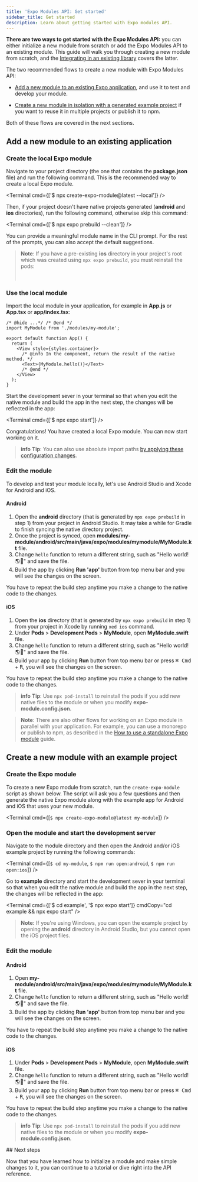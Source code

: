 ```yaml
---
title: 'Expo Modules API: Get started'
sidebar_title: Get started
description: Learn about getting started with Expo modules API.
---
```




**There are two ways to get started with the Expo Modules API:** you can either initialize a new module from scratch or add the Expo Modules API to an existing module. This guide will walk you through creating a new module from scratch, and the [Integrating in an existing library](/modules/existing-library) covers the latter.

The two recommended flows to create a new module with Expo Modules API:

- [Add a new module to an existing Expo application](#adding-a-new-module-to-an-existing-application), and use it to test and develop your module.

- [Create a new module in isolation with a generated example project](#creating-a-new-module-with-an-example-project) if you want to reuse it in multiple projects or publish it to npm.

Both of these flows are covered in the next sections.

## Add a new module to an existing application

<Step label="1">

### Create the local Expo module

Navigate to your project directory (the one that contains the **package.json** file) and run the following command. This is the recommended way to create a local Expo module.

<Terminal cmd={['$ npx create-expo-module@latest --local']} />

Then, if your project doesn't have native projects generated (**android** and **ios** directories), run the following command, otherwise skip this command:

<Terminal cmd={['$ npx expo prebuild --clean']} />

You can provide a meaningful module name in the CLI prompt. For the rest of the prompts, you can also accept the default suggestions.

> **Note**: If you have a pre-existing **ios** directory in your project's root which was created using `npx expo prebuild`, you must reinstall the pods:
>
> <br />
> <Terminal cmd={['$ npx pod-install']} />

</Step>

<Step label="2">

### Use the local module

Import the local module in your application, for example in **App.js** or **App.tsx** or **app/index.tsx**:

```tsx App.tsx
/* @hide ...*/ /* @end */
import MyModule from './modules/my-module';

export default function App() {
  return (
    <View style={styles.container}>
      /* @info In the component, return the result of the native method. */
      <Text>{MyModule.hello()}</Text>
      /* @end */
    </View>
  );
}
```

Start the development sever in your terminal so that when you edit the native module and build the app in the next step, the changes will be reflected in the app:

<Terminal cmd={['$ npx expo start']} />

Congratulations! You have created a local Expo module. You can now start working on it.

> **info** **Tip**: You can also use absolute import paths [by applying these configuration changes](https://expo.fyi/absolute-path-expo-modules.md).

</Step>

<Step label="3">

### Edit the module

To develop and test your module locally, let's use Android Studio and Xcode for Android and iOS.

#### Android

1. Open the **android** directory (that is generated by `npx expo prebuild` in step 1) from your project in Android Studio. It may take a while for Gradle to finish syncing the native directory project.
2. Once the project is synced, open **modules/my-module/android/src/main/java/expo/modules/mymodule/MyModule.kt** file.
3. Change `hello` function to return a different string, such as "Hello world! 🌎🤖" and save the file.
4. Build the app by clicking **Run 'app'** button from top menu bar and you will see the changes on the screen.

You have to repeat the build step anytime you make a change to the native code to the changes.

#### iOS

1. Open the **ios** directory (that is generated by `npx expo prebuild` in step 1) from your project in Xcode by running `xed ios` command.
2. Under **Pods** > **Development Pods** > **MyModule**, open **MyModule.swift** file.
3. Change `hello` function to return a different string, such as "Hello world! 🌎🍎" and save the file.
4. Build your app by clicking **Run** button from top menu bar or press <kbd>⌘ Cmd</kbd> + <kbd>R</kbd>, you will see the changes on the screen.

You have to repeat the build step anytime you make a change to the native code to the changes.

> **info** **Tip**: Use `npx pod-install` to reinstall the pods if you add new native files to the module or when you modify **expo-module.config.json**.

</Step>

> **Note**: There are also other flows for working on an Expo module in parallel with your application. For example, you can use a monorepo or publish to npm, as described in the [How to use a standalone Expo module](/modules/use-standalone-expo-module-in-your-project) guide.

## Create a new module with an example project

<Step label="1">

### Create the Expo module

To create a new Expo module from scratch, run the `create-expo-module` script as shown below.
The script will ask you a few questions and then generate the native Expo module along with the example app for Android and iOS that uses your new module.

<Terminal cmd={[`$ npx create-expo-module@latest my-module`]} />

</Step>

<Step label="2">

### Open the module and start the development server

Navigate to the module directory and then open the Android and/or iOS example project by running the following commands:

<Terminal cmd={[`$ cd my-module`, `$ npm run open:android`, `$ npm run open:ios`]} />

Go to **example** directory and start the development sever in your terminal so that when you edit the native module and build the app in the next step, the changes will be reflected in the app:

<Terminal cmd={['$ cd example', '$ npx expo start']} cmdCopy="cd example && npx expo start" />

> **Note:** If you're using Windows, you can open the example project by opening the **android** directory in Android Studio, but you cannot open the iOS project files.

</Step>

<Step label="3">

### Edit the module

#### Android

1. Open **my-module/android/src/main/java/expo/modules/mymodule/MyModule.kt** file.
2. Change `hello` function to return a different string, such as "Hello world! 🌎🤖" and save the file.
3. Build the app by clicking **Run 'app'** button from top menu bar and you will see the changes on the screen.

You have to repeat the build step anytime you make a change to the native code to the changes.

#### iOS

1. Under **Pods** > **Development Pods** > **MyModule**, open **MyModule.swift** file.
2. Change `hello` function to return a different string, such as "Hello world! 🌎🍎" and save the file.
3. Build your app by clicking **Run** button from top menu bar or press <kbd>⌘ Cmd</kbd> + <kbd>R</kbd>, you will see the changes on the screen.

You have to repeat the build step anytime you make a change to the native code to the changes.

> **info** **Tip**: Use `npx pod-install` to reinstall the pods if you add new native files to the module or when you modify **expo-module.config.json**.

</Step>
## Next steps

Now that you have learned how to initialize a module and make simple changes to it, you can continue to a tutorial or dive right into the API reference.

<BoxLink
  title="Tutorial: Creating a native module"
  description="A tutorial on creating a native module that persists settings with Expo Modules API."
  href="/modules/native-module-tutorial/"
  Icon={Grid01Icon}
/>

<BoxLink
  title="Expo Modules API Reference"
  description="A reference to create native modules using Swift and Kotlin."
  href="/modules/module-api/"
  Icon={Grid01Icon}
/>
